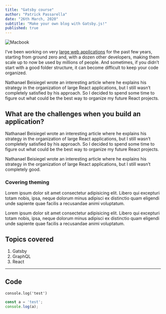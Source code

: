 ```yaml
---
title: "Gatsby course"
author: "Patrick Passarella"
date: "26th March, 2020"
subtitle: "Make your own blog with Gatsby.js!"
published: true
---
```


![Macbook](./macbook.jpg)

I’ve been working on very [large web applications](https://test.com) for the past few years, starting from ground zero and, with a dozen other developers, making them scale up to now be used by millions of people. And sometimes, if you didn’t start with a good folder structure, it can become difficult to keep your code organized.  

Nathanael Beisiegel wrote an interesting article where he explains his strategy in the organization of large React applications, but I still wasn’t completely satisfied by his approach. So I decided to spend some time to figure out what could be the best way to organize my future React projects.  

## What are the challenges when you build an application?
Nathanael Beisiegel wrote an interesting article where he explains his strategy in the organization of large React applications, but I still wasn’t completely satisfied by his approach. So I decided to spend some time to figure out what could be the best way to organize my future React projects.  

Nathanael Beisiegel wrote an interesting article where he explains his strategy in the organization of large React applications, but I still wasn’t completely good.

### Covering theming
Lorem ipsum dolor sit amet consectetur adipisicing elit. Libero qui excepturi totam nobis, ipsa, neque dolorum minus adipisci ex distinctio quam eligendi unde sapiente quae facilis a recusandae animi voluptatum.

Lorem ipsum dolor sit amet consectetur adipisicing elit. Libero qui excepturi totam nobis, ipsa, neque dolorum minus adipisci ex distinctio quam eligendi unde sapiente quae facilis a recusandae animi voluptatum.

## Topics covered

1. Gatsby
2. GraphQL
3. React

---

## Code
`console.log('test')`

```js
const a = 'test';
console.log(a);

```